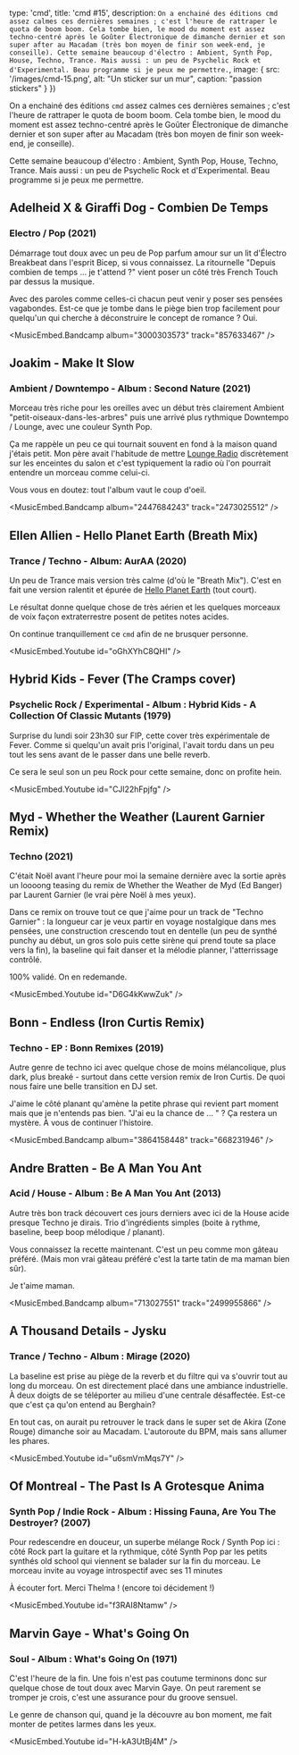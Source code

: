 

  type: 'cmd',
  title: 'cmd #15',
  description: ` On a enchainé des éditions cmd assez calmes ces dernières semaines ; c'est
l'heure de rattraper le quota de boom boom. Cela tombe bien, le mood du moment est assez techno-centré après le Goûter Électronique de dimanche dernier
et son super after au Macadam (très bon moyen de finir son week-end, je
conseille).
Cette semaine beaucoup d'électro : Ambient, Synth Pop, House, Techno, Trance.
Mais aussi : un peu de Psychelic Rock et d'Experimental. Beau programme si je
peux me permettre. `,
  image: {
    src: '/images/cmd-15.png',
    alt: "Un sticker sur un mur",
    caption: "passion stickers"
  }
}) 

On a enchainé des éditions `cmd` assez calmes ces dernières semaines ; c'est
l'heure de rattraper le quota de boom boom. Cela tombe bien, le mood du moment
est assez techno-centré après le Goûter Électronique de dimanche dernier et son
super after au Macadam (très bon moyen de finir son week-end, je conseille).

Cette semaine beaucoup d'électro : Ambient, Synth Pop, House, Techno, Trance.
Mais aussi : un peu de Psychelic Rock et d'Experimental. Beau programme si je
peux me permettre.


## Adelheid X & Giraffi Dog - Combien De Temps
### Electro / Pop (2021)

Démarrage tout doux avec un peu de Pop parfum amour sur un lit d'Électro
Breakbeat dans l'esprit Bicep, si vous connaissez. La ritournelle "Depuis
combien de temps ... je t'attend ?" vient poser un côté très French Touch par
dessus la musique.

Avec des paroles comme celles-ci chacun peut venir y poser ses pensées
vagabondes. Est-ce que je tombe dans le piège bien trop facilement pour
quelqu'un qui cherche à déconstruire le concept de romance ? Oui.

<MusicEmbed.Bandcamp album="3000303573" track="857633467" />


## Joakim - Make It Slow
### Ambient / Downtempo - Album : Second Nature (2021)

Morceau très riche pour les oreilles avec un début très clairement Ambient
"petit-oiseaux-dans-les-arbres" puis une arrivé plus rythmique Downtempo /
Lounge, avec une couleur Synth Pop.

Ça me rappèle un peu ce qui tournait souvent en fond à la maison quand j'étais
petit. Mon père avait l'habitude de mettre [Lounge
Radio](https://lounge-radio.com/) discrètement sur les enceintes du salon et
c'est typiquement la radio où l'on pourrait entendre un morceau comme celui-ci.

Vous vous en doutez: tout l'album vaut le coup d'oeil.

<MusicEmbed.Bandcamp album="2447684243" track="2473025512" />


## Ellen Allien - Hello Planet Earth (Breath Mix)
### Trance / Techno - Album: AurAA (2020)

Un peu de Trance mais version très calme (d'où le "Breath Mix"). C'est en fait
une version ralentit et épurée de [Hello Planet
Earth](https://www.youtube.com/watch?v=M2mK6b__rvY) (tout court). 

Le résultat donne quelque chose de très aérien et les quelques morceaux de voix
façon extraterrestre posent de petites notes acides.

On continue tranquillement ce `cmd` afin de ne brusquer personne.

<MusicEmbed.Youtube id="oGhXYhC8QHI" />


## Hybrid Kids - Fever (The Cramps cover)
### Psychelic Rock / Experimental - Album : Hybrid Kids - A Collection Of Classic Mutants (1979)

Surprise du lundi soir 23h30 sur FIP, cette cover très expérimentale de Fever.
Comme si quelqu'un avait pris l'original, l'avait tordu dans un peu tout les
sens avant de le passer dans une belle reverb.

Ce sera le seul son un peu Rock pour cette semaine, donc on profite hein.

<MusicEmbed.Youtube id="CJl22hFpjfg" />


## Myd - Whether the Weather (Laurent Garnier Remix)
### Techno (2021)

C'était Noël avant l'heure pour moi la semaine dernière avec la sortie après un
loooong teasing du remix de Whether the Weather de Myd (Ed Banger) par Laurent
Garnier (le vrai père Noël à mes yeux). 

Dans ce remix on trouve tout ce que j'aime pour un track de "Techno Garnier" :
la longueur car je veux partir en voyage nostalgique dans mes pensées, une
construction crescendo tout en dentelle (un peu de synthé punchy au début, un
gros solo puis cette sirène qui prend toute sa place vers la fin), la baseline
qui fait danser et la mélodie planner, l'atterrissage contrôlé.

100% validé. On en redemande.

<MusicEmbed.Youtube id="D6G4kKwwZuk" />


## Bonn - Endless (Iron Curtis Remix)
### Techno - EP : Bonn Remixes (2019)

Autre genre de techno ici avec quelque chose de moins mélancolique, plus dark,
plus breaké - surtout dans cette version remix de Iron Curtis. De quoi nous
faire une belle transition en DJ set.

J'aime le côté planant qu'amène la petite phrase qui revient part moment mais
que je n'entends pas bien. "J'ai eu la chance de ... " ? Ça restera un mystère.
À vous de continuer l'histoire.

<MusicEmbed.Bandcamp album="3864158448" track="668231946" />


## Andre Bratten - Be A Man You Ant
### Acid / House - Album : Be A Man You Ant (2013)

Autre très bon track découvert ces jours derniers avec ici de la House acide
presque Techno je dirais. Trio d'ingrédients simples (boite à rythme, baseline,
beep boop mélodique / planant).

Vous connaissez la recette maintenant. C'est un peu comme mon gâteau préféré.
(Mais mon vrai gâteau préféré c'est la tarte tatin de ma maman bien sûr).

Je t'aime maman.

<MusicEmbed.Bandcamp album="713027551" track="2499955866" />


## A Thousand Details - Jysku
### Trance / Techno - Album : Mirage (2020)

La baseline est prise au piège de la reverb et du filtre qui va s'ouvrir tout au
long du morceau. On est directement placé dans une ambiance industrielle. À deux
doigts de se téléporter au milieu d'une centrale désaffectée. Est-ce que c'est
ça qu'on entend au Berghain? 

En tout cas, on aurait pu retrouver le track dans le super set de Akira (Zone
Rouge) dimanche soir au Macadam. L'autoroute du BPM, mais sans allumer les
phares.

<MusicEmbed.Youtube id="u6smVmMqs7Y" />


## Of Montreal - The Past Is A Grotesque Anima
### Synth Pop / Indie Rock - Album : Hissing Fauna, Are You The Destroyer? (2007)

Pour redescendre en douceur, un superbe mélange Rock / Synth Pop ici : côté Rock
part la guitare et la rythmique, côté Synth Pop par les petits synthés old
school qui viennent se balader sur la fin du morceau. Le morceau invite au
voyage introspectif avec ses 11 minutes 

À écouter fort. Merci Thelma ! (encore toi décidement !)

<MusicEmbed.Youtube id="f3RAI8Ntamw" />


## Marvin Gaye - What's Going On
### Soul - Album : What's Going On (1971)

C'est l'heure de la fin. Une fois n'est pas coutume terminons donc sur quelque
chose de tout doux avec Marvin Gaye. On peut rarement se tromper je crois, c'est
une assurance pour du groove sensuel.

Le genre de chanson qui, quand je la découvre au bon moment, me fait monter de
petites larmes dans les yeux.

<MusicEmbed.Youtube id="H-kA3UtBj4M" />


